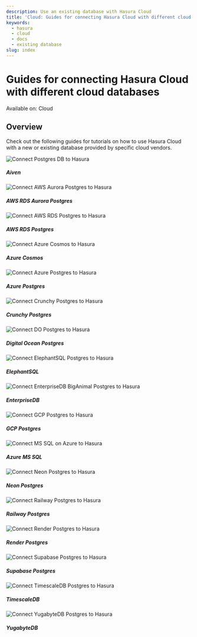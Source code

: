 ```yaml
---
description: Use an existing database with Hasura Cloud
title: 'Cloud: Guides for connecting Hasura Cloud with different cloud databases'
keywords:
  - hasura
  - cloud
  - docs
  - existing database
slug: index
---
```



# Guides for connecting Hasura Cloud with different cloud databases

<div className='badge badge--primary heading-badge'>Available on: Cloud</div>

## Overview

Check out the following guides for tutorials on how to use Hasura Cloud with a new or existing database provided by
specific cloud vendors.

<div className='vendor-table'>
  <VersionedLink to='/databases/connect-db/cloud-databases/aiven'>
    <div className='card-wrapper'>
      <div className='card'>
        <img src={Aiven} title='Aiven Postgres' alt='Connect Postgres DB to Hasura' />
      </div>
      <h5>Aiven</h5>
    </div>
  </VersionedLink>
  <VersionedLink to='/databases/connect-db/cloud-databases/aws-aurora'>
    <div className='card-wrapper'>
      <div className='card'>
        <img src={Aurora} title='AWS Aurora Postgres' alt='Connect AWS Aurora Postgres to Hasura' />
      </div>
      <h5>AWS RDS Aurora Postgres</h5>
    </div>
  </VersionedLink>
  <VersionedLink to='/databases/connect-db/cloud-databases/aws-postgres'>
    <div className='card-wrapper'>
      <div className='card'>
        <img src={RDS} title='AWS RDS Postgres' alt='Connect AWS RDS Postgres to Hasura' />
      </div>
      <h5>AWS RDS Postgres</h5>
    </div>
  </VersionedLink>
  <VersionedLink to='/databases/connect-db/cloud-databases/azure-cosmos'>
    <div className='card-wrapper'>
      <div className='card'>
        <img src={Cosmos} title='Azure Cosmos DB' alt='Connect Azure Cosmos to Hasura' />
      </div>
      <h5>Azure Cosmos</h5>
    </div>
  </VersionedLink>
  <VersionedLink to='/databases/connect-db/cloud-databases/azure'>
    <div className='card-wrapper'>
      <div className='card'>
        <img src={Azure} title='Azure Postgres' alt='Connect Azure Postgres to Hasura' />
      </div>
      <h5>Azure Postgres</h5>
    </div>
  </VersionedLink>
  <VersionedLink to='/databases/connect-db/cloud-databases/crunchy'>
    <div className='card-wrapper'>
      <div className='card'>
        <img src={RollTide} title='Crunchy Postgres' alt='Connect Crunchy Postgres to Hasura' />
      </div>
      <h5>Crunchy Postgres</h5>
    </div>
  </VersionedLink>
  <VersionedLink to='/databases/connect-db/cloud-databases/digital-ocean'>
    <div className='card-wrapper'>
      <div className='card'>
        <img src={DO} title='Digital Ocean Postgres' alt='Connect DO Postgres to Hasura' />
      </div>
      <h5>Digital Ocean Postgres</h5>
    </div>
  </VersionedLink>
  <VersionedLink to='/databases/connect-db/cloud-databases/elephant'>
    <div className='card-wrapper'>
      <div className='card'>
        <img src={Elephant} title='ElephantSQL Postgres' alt='Connect ElephantSQL Postgres to Hasura' />
      </div>
      <h5>ElephantSQL</h5>
    </div>
  </VersionedLink>
  <VersionedLink to='/databases/connect-db/cloud-databases/enterprisedb'>
    <div className='card-wrapper'>
      <div className='card'>
        <img
          src={Enterprise}
          title='EnterpriseDB BigAnimal Postgres'
          alt='Connect EnterpriseDB BigAnimal Postgres to Hasura'
        />
      </div>
      <h5>EnterpriseDB</h5>
    </div>
  </VersionedLink>
  <VersionedLink to='/databases/connect-db/cloud-databases/gcp'>
    <div className='card-wrapper'>
      <div className='card'>
        <img src={GCP} title='GCP Postgres' alt='Connect GCP Postgres to Hasura' />
      </div>
      <h5>GCP Postgres</h5>
    </div>
  </VersionedLink>
    <VersionedLink to='/databases/connect-db/cloud-databases/mssql'>
        <div className='card-wrapper'>
            <div className='card'>
                <img src={MSSQL} title='MS SQL on Azure' alt='Connect MS SQL on Azure to Hasura' />
            </div>
            <h5>Azure MS SQL</h5>
        </div>
    </VersionedLink>
  <VersionedLink to='/databases/connect-db/cloud-databases/neon'>
    <div className='card-wrapper'>
      <div className='card'>
        <img src={Neon} title='Neon Postgres' alt='Connect Neon Postgres to Hasura' />
      </div>
      <h5>Neon Postgres</h5>
    </div>
  </VersionedLink>
  <VersionedLink to='/databases/connect-db/cloud-databases/railway'>
    <div className='card-wrapper'>
      <div className='card'>
        <img src={Railway} title='Railway Postgres' alt='Connect Railway Postgres to Hasura' />
      </div>
      <h5>Railway Postgres</h5>
    </div>
  </VersionedLink>
  <VersionedLink to='/databases/connect-db/cloud-databases/render'>
    <div className='card-wrapper'>
      <div className='card'>
        <img src={Render} title='Render Postgres' alt='Connect Render Postgres to Hasura' />
      </div>
      <h5>Render Postgres</h5>
    </div>
  </VersionedLink>
  <VersionedLink to='/databases/connect-db/cloud-databases/supabase'>
    <div className='card-wrapper'>
      <div className='card'>
        <img src={Supabase} title='Supabase Postgres' alt='Connect Supabase Postgres to Hasura' />
      </div>
      <h5>Supabase Postgres</h5>
    </div>
  </VersionedLink>
  <VersionedLink to='/databases/connect-db/cloud-databases/timescale-cloud'>
    <div className='card-wrapper'>
      <div className='card'>
        <img src={Timescale} title='TimescaleDB Postgres' alt='Connect TimescaleDB Postgres to Hasura' />
      </div>
      <h5>TimescaleDB</h5>
    </div>
  </VersionedLink>
  <VersionedLink to='/databases/connect-db/cloud-databases/yugabyte'>
    <div className='card-wrapper'>
      <div className='card'>
        <img src={Yugabyte} title='YugabyteDB Postgres' alt='Connect YugabyteDB Postgres to Hasura' />
      </div>
      <h5>YugabyteDB</h5>
    </div>
  </VersionedLink>
</div>
